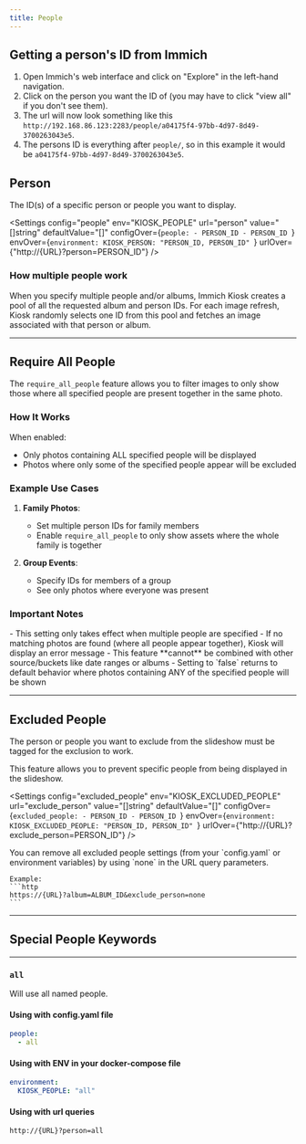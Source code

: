 ```yaml
---
title: People
---
```



## Getting a person's ID from Immich
1. Open Immich's web interface and click on "Explore" in the left-hand navigation.
2. Click on the person you want the ID of (you may have to click "view all" if you don't see them).
3. The url will now look something like this `http://192.168.86.123:2283/people/a04175f4-97bb-4d97-8d49-3700263043e5`.
4. The persons ID is everything after `people/`, so in this example it would be `a04175f4-97bb-4d97-8d49-3700263043e5`.


## Person

The ID(s) of a specific person or people you want to display.

<Settings
    config="people"
    env="KIOSK_PEOPLE"
    url="person"
    value="[]string"
    defaultValue="[]"
    configOver={`people:
    - PERSON_ID
    - PERSON_ID
    `}
    envOver={`environment:
    KIOSK_PERSON: "PERSON_ID, PERSON_ID"
    `}
    urlOver={"http://{URL}?person=PERSON_ID"}
/>


### How multiple people work
When you specify multiple people and/or albums, Immich Kiosk creates a pool of all the requested album and person IDs.
For each image refresh, Kiosk randomly selects one ID from this pool and fetches an image associated with that person or album.


---

## Require All People <Badge text="New" variant="note" />

The `require_all_people` feature allows you to filter images to only show those where all specified people are present together in the same photo.

<Settings
    config="require_all_people"
    env="KIOSK_REQUIRE_ALL_PEOPLE"
    url="require_all_people"
    value="bool"
    defaultValue="false"
/>


### How It Works

When enabled:
- Only photos containing ALL specified people will be displayed
- Photos where only some of the specified people appear will be excluded

### Example Use Cases

1. **Family Photos**:
   - Set multiple person IDs for family members
   - Enable `require_all_people` to only show assets where the whole family is together

2. **Group Events**:
   - Specify IDs for members of a group
   - See only photos where everyone was present

### Important Notes

<Aside type="note">
- This setting only takes effect when multiple people are specified
- If no matching photos are found (where all people appear together), Kiosk will display an error message
- This feature **cannot** be combined with other source/buckets like date ranges or albums
- Setting to `false` returns to default behavior where photos containing ANY of the specified people will be shown
</Aside>

------

## Excluded People

<Aside type="caution">
    The person or people you want to exclude from the slideshow must be tagged for the exclusion to work.
</Aside>

This feature allows you to prevent specific people from being displayed in the slideshow.


<Settings
    config="excluded_people"
    env="KIOSK_EXCLUDED_PEOPLE"
    url="exclude_person"
    value="[]string"
    defaultValue="[]"
    configOver={`excluded_people:
    - PERSON_ID
    - PERSON_ID
    `}
    envOver={`environment:
    KIOSK_EXCLUDED_PEOPLE: "PERSON_ID, PERSON_ID"
    `}
    urlOver={"http://{URL}?exclude_person=PERSON_ID"}
/>



<Aside type="tip">
    You can remove all excluded people settings (from your `config.yaml` or environment variables) by using `none` in the URL query parameters.

    Example:
    ```http
    https://{URL}?album=ALBUM_ID&exclude_person=none
    ```
</Aside>

---

## Special People Keywords

---

### ` all `

Will use all named people.

<Card title="Settings" icon="setting">

#### Using with config.yaml file

```yaml
people:
  - all
```

#### Using with ENV in your docker-compose file

```yaml
environment:
  KIOSK_PEOPLE: "all"
```

#### Using with url queries

```http
http://{URL}?person=all
```

</Card>
